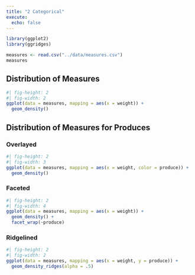```yaml
---
title: "2 Categorical"
execute: 
  echo: false
---
```


```r
library(ggplot2)
library(ggridges)
```


```r
measures <- read.csv("../data/measures.csv")
measures
```

## Distribution of Measures

```r
#| fig-height: 2
#| fig-width: 2
ggplot(data = measures, mapping = aes(x = weight)) +
  geom_density()
```

## Distribution of Measures for Produces

### Overlayed

```r
#| fig-height: 2
#| fig-width: 3
ggplot(data = measures, mapping = aes(x = weight, color = produce)) +
  geom_density()
```

### Faceted

```r
#| fig-height: 2
#| fig-width: 4
ggplot(data = measures, mapping = aes(x = weight)) +
  geom_density() +
  facet_wrap(~produce)
```


### Ridgelined
```r
#| fig-height: 2
#| fig-width: 2
ggplot(data = measures, mapping = aes(x = weight, y = produce)) +
  geom_density_ridges(alpha = .5)
```
